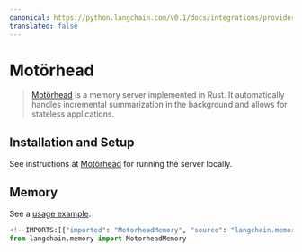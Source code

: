 ```yaml
---
canonical: https://python.langchain.com/v0.1/docs/integrations/providers/motorhead
translated: false
---
```


# Motörhead

>[Motörhead](https://github.com/getmetal/motorhead) is a memory server implemented in Rust. It automatically handles incremental summarization in the background and allows for stateless applications.

## Installation and Setup

See instructions at [Motörhead](https://github.com/getmetal/motorhead) for running the server locally.

## Memory

See a [usage example](/docs/integrations/memory/motorhead_memory).

```python
<!--IMPORTS:[{"imported": "MotorheadMemory", "source": "langchain.memory", "docs": "https://api.python.langchain.com/en/latest/memory/langchain_community.memory.motorhead_memory.MotorheadMemory.html", "title": "Mot\u00f6rhead"}]-->
from langchain.memory import MotorheadMemory
```